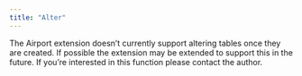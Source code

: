 ```yaml
---
title: "Alter"
---
```


The Airport extension doesn't currently support altering tables once they are created.  If possible the extension may be extended to support this in the future.  If you're interested in this function please contact the author.
